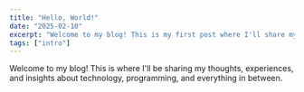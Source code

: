 ```yaml
---
title: "Hello, World!"
date: "2025-02-10"
excerpt: "Welcome to my blog! This is my first post where I'll share my thoughts on anything and everything."
tags: ["intro"]
---
```


Welcome to my blog! This is where I'll be sharing my thoughts, experiences, and insights about technology, programming, and everything in between.

